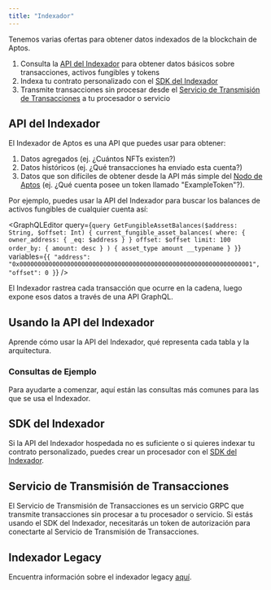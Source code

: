 ```yaml
---
title: "Indexador"
---
```




Tenemos varias ofertas para obtener datos indexados de la blockchain de Aptos.

1. Consulta la [API del Indexador](/es/build/indexer/indexer-api) para obtener datos básicos sobre transacciones, activos fungibles y tokens
2. Indexa tu contrato personalizado con el [SDK del Indexador](/es/build/indexer/indexer-sdk)
3. Transmite transacciones sin procesar desde el [Servicio de Transmisión de Transacciones](/es/build/indexer/txn-stream) a tu procesador o servicio

## API del Indexador

El Indexador de Aptos es una API que puedes usar para obtener:

1. Datos agregados (ej. ¿Cuántos NFTs existen?)
2. Datos históricos (ej. ¿Qué transacciones ha enviado esta cuenta?)
3. Datos que son difíciles de obtener desde la API más simple del [Nodo de Aptos](/es/build/apis/fullnode-rest-api) (ej. ¿Qué cuenta posee un token llamado "ExampleToken"?).

Por ejemplo, puedes usar la API del Indexador para buscar los balances de activos fungibles de cualquier cuenta así:

<GraphQLEditor
  query={`query GetFungibleAssetBalances($address: String, $offset: Int) {
  current_fungible_asset_balances(
    where: { owner_address: { _eq: $address } }
    offset: $offset
    limit: 100
    order_by: { amount: desc }
  ) {
    asset_type
    amount
    __typename
  }
}`}
  variables={`{
  "address": "0x0000000000000000000000000000000000000000000000000000000000000001",
  "offset": 0
}`}
/>

<Aside type="note">
  El Indexador rastrea cada transacción que ocurre en la cadena, luego expone esos datos a través de una API GraphQL.
</Aside>

## Usando la API del Indexador

Aprende cómo usar la API del Indexador, qué representa cada tabla y la arquitectura.

<CardGrid>
  <LinkCard href="/es/build/indexer/indexer-api" title="Accediendo a la API" description="Aprende cómo consultar la API del Indexador." />

  <LinkCard href="/es/build/indexer/indexer-api/indexer-reference" title="Referencia de Tablas del Indexador" description="Referencia detallada para las tablas del Indexador y sus esquemas." />

  <LinkCard href="/es/build/indexer/indexer-api/architecture" title="Arquitectura" description="Diseño detallado de la arquitectura del Indexador." />

  <LinkCard href="/es/build/indexer/indexer-api/self-hosted" title="API del Indexador Auto-hospedada" description="Hospeda tu propia API del Indexador" />
</CardGrid>

### Consultas de Ejemplo

Para ayudarte a comenzar, aquí están las consultas más comunes para las que se usa el Indexador.

<CardGrid>
  <LinkCard href="/es/build/indexer/indexer-api/fungible-asset-balances" title="Obtener Balances de Activos Fungibles" description="Obtén todos los activos fungibles que una cuenta posee actualmente." />

  <LinkCard href="/es/build/indexer/indexer-api/account-transactions" title="Obtener Transacciones de Cuenta" description="Obtén todas las transacciones que impactan una cuenta." />

  <LinkCard href="/es/build/indexer/indexer-api/ans-lookup" title="Obtener Nombre de Aptos" description="Recupera el nombre de Aptos asociado con una cuenta (a través del ANS)." />

  <LinkCard href="/es/build/indexer/indexer-api/fungible-asset-info" title="Obtener Información de Activo Fungible" description="Obtén información detallada sobre un activo fungible específico." />

  <LinkCard href="/es/build/indexer/indexer-api/get-nft-collections" title="Obtener Colecciones NFT" description="Recupera colecciones NFT poseídas por una cuenta específica." />

  <LinkCard href="/es/build/indexer/indexer-api/get-nfts" title="Obtener NFTs" description="Recupera NFTs individuales poseídos por una cuenta específica." />

  <LinkCard href="/es/build/indexer/indexer-api/token-metadata" title="Obtener Metadatos de Token" description="Obtén información de metadatos para un token específico." />

  <LinkCard href="/es/build/indexer/indexer-api/get-delegators" title="Contar Delegadores en Pool de Staking" description="Recupera el número de delegadores activos en un pool de staking." />
</CardGrid>

## SDK del Indexador

Si la API del Indexador hospedada no es suficiente o si quieres indexar tu contrato personalizado, puedes crear un procesador con el [SDK del Indexador](/es/build/indexer/indexer-sdk).

<CardGrid>
  <LinkCard href="/es/build/indexer/indexer-sdk/quickstart" title="Guía de Inicio Rápido" description="Comienza con el SDK del Indexador" />

  <LinkCard href="/es/build/indexer/indexer-sdk/documentation" title="Documentación" description="Lee documentación sobre el SDK del Indexador" />
</CardGrid>

## Servicio de Transmisión de Transacciones

El Servicio de Transmisión de Transacciones es un servicio GRPC que transmite transacciones sin procesar a tu procesador o servicio.
Si estás usando el SDK del Indexador, necesitarás un token de autorización para conectarte al Servicio de Transmisión de Transacciones.

<CardGrid>
  <LinkCard href="/es/build/indexer/txn-stream/aptos-hosted-txn-stream" title="Servicio de Transmisión de Transacciones Hospedado por Aptos" description="Obtén acceso al Servicio de Transmisión de Transacciones hospedado por Aptos" />
</CardGrid>

## Indexador Legacy

Encuentra información sobre el indexador legacy [aquí](/es/build/indexer/legacy).
